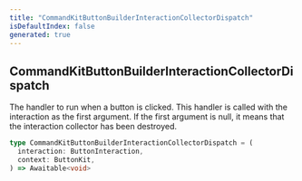 ```yaml
---
title: "CommandKitButtonBuilderInteractionCollectorDispatch"
isDefaultIndex: false
generated: true
---
```



<!-- This file was generated from the CommandKit source. Do not modify. Instead, re-run the "docgen" script -->


## CommandKitButtonBuilderInteractionCollectorDispatch

<GenerationInfo sourceFile="packages/commandkit/src/components/v1/button/ButtonKit.ts" sourceLine="39" packageName="commandkit" />

The handler to run when a button is clicked. This handler is called with the interaction as the first argument.
If the first argument is null, it means that the interaction collector has been destroyed.

```ts title="Signature"
type CommandKitButtonBuilderInteractionCollectorDispatch = (
  interaction: ButtonInteraction,
  context: ButtonKit,
) => Awaitable<void>
```
